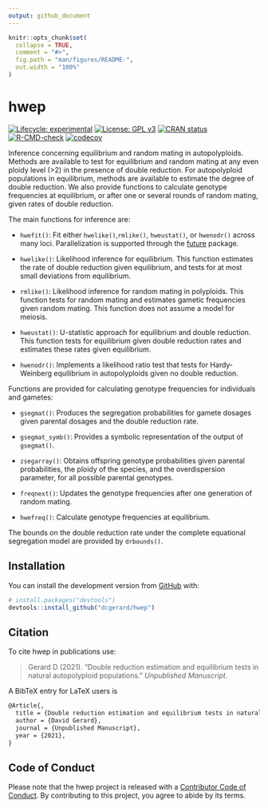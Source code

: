 ```yaml
---
output: github_document
---
```


<!-- README.md is generated from README.Rmd. Please edit that file -->

```r
knitr::opts_chunk$set(
  collapse = TRUE,
  comment = "#>",
  fig.path = "man/figures/README-",
  out.width = "100%"
)
```

# hwep

<!-- badges: start -->
[![Lifecycle: experimental](https://img.shields.io/badge/lifecycle-experimental-orange.svg)](https://lifecycle.r-lib.org/articles/stages.html)
[![License: GPL v3](https://img.shields.io/badge/License-GPL%20v3-blue.svg)](https://www.gnu.org/licenses/gpl-3.0)
[![CRAN status](https://www.r-pkg.org/badges/version/hwep)](https://CRAN.R-project.org/package=hwep)
[![R-CMD-check](https://github.com/dcgerard/hwep/workflows/R-CMD-check/badge.svg)](https://github.com/dcgerard/hwep/actions)
[![codecov](https://codecov.io/gh/dcgerard/hwep/branch/main/graph/badge.svg?token=X6QJRSQBXQ)](https://codecov.io/gh/dcgerard/hwep)
<!-- badges: end -->

Inference concerning equilibrium and random mating in autopolyploids. Methods are available to test for equilibrium and random mating at any even ploidy level (>2) in the presence of double reduction. For autopolyploid populations in equilibrium, methods are available to estimate the degree of double reduction. We also provide functions to calculate genotype frequencies at equilibrium, or after one or several rounds of random mating, given rates of double reduction.

The main functions for inference are:

- `hwefit()`: Fit either `hwelike()`,`rmlike()`, `hweustat()`, or 
  `hwenodr()` across many loci. Parallelization is supported through the 
  [future](https://cran.r-project.org/package=future) package.
  
- `hwelike()`: Likelihood inference for equilibrium.
  This function estimates the rate of double reduction given
  equilibrium, and tests for at most small deviations from
  equilibrium.
  
- `rmlike()`: Likelihood inference for random mating in polyploids. 
  This function tests for random mating and estimates gametic frequencies 
  given random mating. This function does not assume a model for meiosis.
  
- `hweustat()`: U-statistic approach for equilibrium and double reduction. 
   This function tests for equilibrium given double reduction rates and 
   estimates these rates given equilibrium.
   
- `hwenodr()`: Implements a likelihood ratio test that tests for Hardy-Weinberg equilibrium in autopolyploids given no double reduction.

Functions are provided for calculating genotype frequencies for individuals and gametes:

- `gsegmat()`: Produces the segregation probabilities for gamete dosages given parental dosages and the double reduction rate.

- `gsegmat_symb()`: Provides a symbolic representation of the output of `gsegmat()`.

- `zsegarray()`: Obtains offspring genotype probabilities given parental probabilities, the ploidy of the species, and the overdispersion parameter, for all possible parental genotypes.

- `freqnext()`: Updates the genotype frequencies after one generation of random mating.

- `hwefreq()`: Calculate genotype frequencies at equilibrium.

The bounds on the double reduction rate under the complete equational segregation model are provided by `drbounds()`.

## Installation

<!-- You can install the released version of hwep from [CRAN](https://CRAN.R-project.org) with: -->

<!-- ```{r, eval = FALSE} -->
<!-- install.packages("hwep") -->
<!-- ``` -->

You can install the development version from [GitHub](https://github.com/dcgerard/hwep) with:

```r
# install.packages("devtools")
devtools::install_github("dcgerard/hwep")
```

## Citation

To cite hwep in publications use:

> Gerard D (2021). "Double reduction estimation and equilibrium tests in natural autopolyploid populations." _Unpublished Manuscript_.

A BibTeX entry for LaTeX users is

``` tex
@Article{,
  title = {Double reduction estimation and equilibrium tests in natural autopolyploid populations},
  author = {David Gerard},
  journal = {Unpublished Manuscript},
  year = {2021},
}
```

## Code of Conduct

Please note that the hwep project is released with a [Contributor Code of Conduct](https://contributor-covenant.org/version/2/0/CODE_OF_CONDUCT.html). By contributing to this project, you agree to abide by its terms.

